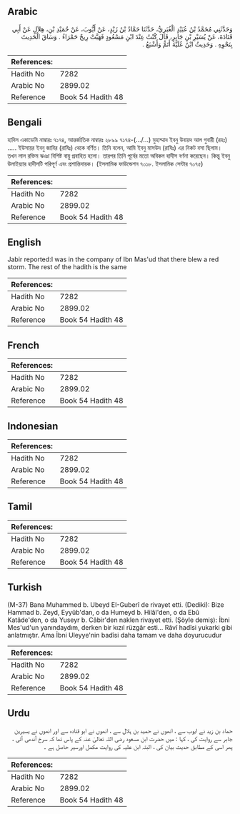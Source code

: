 ## Arabic


<div dir="rtl" lang="ar" style={{fontSize:'larger',backgroundColor:'#f8f9fa',padding:20}}>
وَحَدَّثَنِي مُحَمَّدُ بْنُ عُبَيْدٍ الْغُبَرِيُّ، حَدَّثَنَا حَمَّادُ بْنُ زَيْدٍ، عَنْ أَيُّوبَ، عَنْ حُمَيْدِ بْنِ، هِلاَلٍ عَنْ أَبِي قَتَادَةَ، عَنْ يُسَيْرِ بْنِ جَابِرٍ، قَالَ كُنْتُ عِنْدَ ابْنِ مَسْعُودٍ فَهَبَّتْ رِيحٌ حَمْرَاءُ ‏.‏ وَسَاقَ الْحَدِيثَ بِنَحْوِهِ ‏.‏ وَحَدِيثُ ابْنُ عُلَيَّةَ أَتَمُّ وَأَشْبَعُ ‏.‏
</div>
<div style={{backgroundColor:'#f8f9fa',padding:20, marginBottom: 10}}><table> <thead> <tr> <th>References:</th> <th></th> </tr> </thead> <tbody><tr><td>Hadith No</td><td>7282</td></tr><tr><td>Arabic No</td><td>2899.02</td></tr><tr><td>Reference</td><td>Book 54 Hadith 48</td></tr></tbody></table></div>

## Bengali


<div dir="ltr" lang="bn" style={{fontSize:'larger',backgroundColor:'#f8f9fa',padding:20}}>
হাদিস একাডেমি নাম্বারঃ ৭১৭৪, আন্তর্জাতিক নাম্বারঃ ২৮৯৯ ৭১৭৪-(…/...) মুহাম্মাদ ইবনু উবায়দ আল গুবারী (রহঃ) ..... ইউসায়র ইবনু জাবির (রাযিঃ) থেকে বর্ণিত। তিনি বলেন, আমি ইবনু মাসউদ (রাযিঃ) এর নিকট বসা ছিলাম। তখন লাল রক্তিম ঝঞা বিশিষ্ট বায়ু প্রবাহিত হলো। তারপর তিনি পূর্বের মতো অবিকল হাদীস বর্ণনা করেছেন। কিন্তু ইবনু উলাইয়্যার হাদীসটি পরিপূর্ণ এবং প্রশান্তিদায়ক। (ইসলামিক ফাউন্ডেশন ৭০১৮. ইসলামিক সেন্টার ৭০৭৫)
</div>
<div style={{backgroundColor:'#f8f9fa',padding:20, marginBottom: 10}}><table> <thead> <tr> <th>References:</th> <th></th> </tr> </thead> <tbody><tr><td>Hadith No</td><td>7282</td></tr><tr><td>Arabic No</td><td>2899.02</td></tr><tr><td>Reference</td><td>Book 54 Hadith 48</td></tr></tbody></table></div>

## English


<div dir="ltr" lang="en" style={{fontSize:'larger',backgroundColor:'#f8f9fa',padding:20}}>
Jabir reported:I was in the company of Ibn Mas'ud that there blew a red storm. The rest of the hadith is the same
</div>
<div style={{backgroundColor:'#f8f9fa',padding:20, marginBottom: 10}}><table> <thead> <tr> <th>References:</th> <th></th> </tr> </thead> <tbody><tr><td>Hadith No</td><td>7282</td></tr><tr><td>Arabic No</td><td>2899.02</td></tr><tr><td>Reference</td><td>Book 54 Hadith 48</td></tr></tbody></table></div>

## French


<div dir="ltr" lang="fr" style={{fontSize:'larger',backgroundColor:'#f8f9fa',padding:20}}>

</div>
<div style={{backgroundColor:'#f8f9fa',padding:20, marginBottom: 10}}><table> <thead> <tr> <th>References:</th> <th></th> </tr> </thead> <tbody><tr><td>Hadith No</td><td>7282</td></tr><tr><td>Arabic No</td><td>2899.02</td></tr><tr><td>Reference</td><td>Book 54 Hadith 48</td></tr></tbody></table></div>

## Indonesian


<div dir="ltr" lang="id" style={{fontSize:'larger',backgroundColor:'#f8f9fa',padding:20}}>

</div>
<div style={{backgroundColor:'#f8f9fa',padding:20, marginBottom: 10}}><table> <thead> <tr> <th>References:</th> <th></th> </tr> </thead> <tbody><tr><td>Hadith No</td><td>7282</td></tr><tr><td>Arabic No</td><td>2899.02</td></tr><tr><td>Reference</td><td>Book 54 Hadith 48</td></tr></tbody></table></div>

## Tamil


<div dir="ltr" lang="ta" style={{fontSize:'larger',backgroundColor:'#f8f9fa',padding:20}}>

</div>
<div style={{backgroundColor:'#f8f9fa',padding:20, marginBottom: 10}}><table> <thead> <tr> <th>References:</th> <th></th> </tr> </thead> <tbody><tr><td>Hadith No</td><td>7282</td></tr><tr><td>Arabic No</td><td>2899.02</td></tr><tr><td>Reference</td><td>Book 54 Hadith 48</td></tr></tbody></table></div>

## Turkish


<div dir="ltr" lang="tr" style={{fontSize:'larger',backgroundColor:'#f8f9fa',padding:20}}>
(M-37) Bana Muhammed b. Ubeyd EI-Guberî de rivayet etti. (Dediki): Bize Hammad b. Zeyd, Eyyûb'dan, o da Humeyd b. Hilâl'den, o da Ebû Katâde'den, o da Yuseyr b. Câbir'den naklen rivayet etti. (Şöyle demiş): İbni Mes'ud'un yanındaydım, derken bir kızıl rüzgâr esti... Râvî hadîsi yukarki gibi anlatmıştır. Ama İbni Uleyye'nin badîsi daha tamam ve daha doyurucudur
</div>
<div style={{backgroundColor:'#f8f9fa',padding:20, marginBottom: 10}}><table> <thead> <tr> <th>References:</th> <th></th> </tr> </thead> <tbody><tr><td>Hadith No</td><td>7282</td></tr><tr><td>Arabic No</td><td>2899.02</td></tr><tr><td>Reference</td><td>Book 54 Hadith 48</td></tr></tbody></table></div>

## Urdu


<div dir="rtl" lang="ur" style={{fontSize:'larger',backgroundColor:'#f8f9fa',padding:20}}>
حماد بن زید نے ایوب سے ، انھوں نے حمید بن ہلال سے ، انھوں نے ابو قتادہ سے اور انھوں نے یسیرین جابر سے روایت کی ، کہا : میں حضرت ابن مسعود رضی اللہ تعالیٰ عنہ کے پاس تھا کہ سرخ آندھی آئی ، پھر اسی کے مطابق حدیث بیان کی ، البتہ ابن علیہ کی روایت مکمل اورسیر حاصل ہے ۔
</div>
<div style={{backgroundColor:'#f8f9fa',padding:20, marginBottom: 10}}><table> <thead> <tr> <th>References:</th> <th></th> </tr> </thead> <tbody><tr><td>Hadith No</td><td>7282</td></tr><tr><td>Arabic No</td><td>2899.02</td></tr><tr><td>Reference</td><td>Book 54 Hadith 48</td></tr></tbody></table></div>